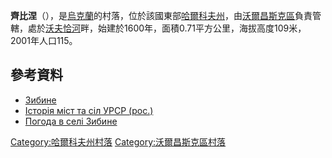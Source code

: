 {{coord|50|18|29|N|37|4|55|E|scale:100000_region:UA|display=title}}

'''齊比涅'''（{{lang-uk|Зибине}}），是[[烏克蘭|烏克蘭]]的村落，位於該國東部[[哈爾科夫州|哈爾科夫州]]，由[[沃爾昌斯克區|沃爾昌斯克區]]負責管轄，處於[[沃夫恰河_(北頓涅茨河支流)|沃夫恰河]]畔，始建於1600年，面積0.71平方公里，海拔高度109米，2001年人口115。

==參考資料==
* [http://w1.c1.rada.gov.ua/pls/z7502/A005?rdat1=13.09.2011&rf7571=32740 Зибине]{{dead link|date=2018年5月 |bot=InternetArchiveBot |fix-attempted=yes }}
* [https://web.archive.org/web/20111115201240/http://www.igsu.org.ua/Harkovskja.obl/Volczanskij.rajon/Volczanskie_Hutora.html Історія міст та сіл УРСР (рос.)]
* [http://weather.in.ua/ua/har'kovskaja/9002 Погода в селі Зибине]

{{DEFAULTSORT:Зибине}}
[[Category:哈爾科夫州村落|Category:哈爾科夫州村落]]
[[Category:沃爾昌斯克區村落|Category:沃爾昌斯克區村落]]


{{Kharkiv-geo-stub}}